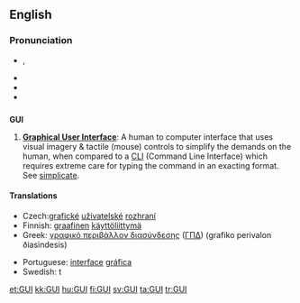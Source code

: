 {{also|guī|guǐ|guì}}
==English==

===Pronunciation===
* {{a|UK}} {{IPA|/ˈɡuː.i/}}, {{SAMPA|/"gu:.i/}}
* {{audio|en-us-GUI.ogg|Audio (US)}}
* {{homophones|gooey}}
* {{rhymes|uːi}}

==={{acronym}}===
<!-- but also pronounced as an [[initialism]] -->
'''GUI'''

# {{computing}} '''[[graphical user interface|Graphical User Interface]]''': A human to computer interface that uses visual imagery & tactile (mouse) controls to simplify the demands on the human, when compared to a [[CLI]] (Command Line Interface) which requires extreme care for typing the command in an exacting format.  See [[simplicate]].

====Translations====
{{trans-top|graphical user interface}}
*Czech:[[grafické]] [[uživatelské]] [[rozhraní]]
*Finnish: [[graafinen]] [[käyttöliittymä]]
*Greek: [[γραφικό περιβάλλον διασύνδεσης]] ([[ΓΠΔ]]) (grafiko perivalon ðiasindesis) {{n}}
{{trans-mid}}
*Portuguese: [[interface]] [[gráfica]]
*Swedish: {{t|sv|grafisk}}t {{t|sv|gränssnitt}}
{{trans-bottom}}

[[et:GUI]]
[[kk:GUI]]
[[hu:GUI]]
[[fi:GUI]]
[[sv:GUI]]
[[ta:GUI]]
[[tr:GUI]]